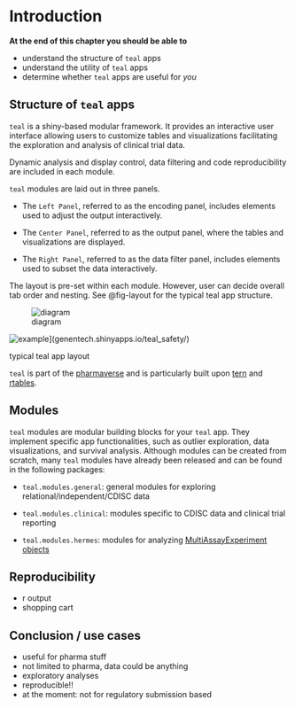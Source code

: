# Introduction


<!--# about teal -->



**At the end of this chapter you should be able to**

-   understand the structure of `teal` apps
-   understand the utility of `teal` apps
-   determine whether `teal` apps are useful for *you*

## Structure of `teal` apps

`teal` is a shiny-based modular framework. It provides an interactive user interface allowing users to customize tables and visualizations facilitating the exploration and analysis of clinical trial data.

Dynamic analysis and display control, data filtering and code reproducibility are included in each module.

`teal` modules are laid out in three panels.

-   The `Left Panel`, referred to as the encoding panel, includes elements used to adjust the output interactively.

-   The `Center Panel`, referred to as the output panel, where the tables and visualizations are displayed.

-   The `Right Panel`, referred to as the data filter panel, includes elements used to subset the data interactively.

The layout is pre-set within each module. However, user can decide overall tab order and nesting. See @fig-layout for the typical teal app structure.

::: {#fig-layout layout-ncol="1"}
![diagram](figures_images/teal_panel_layout.png){#fig-diagram fig-alt="Structure of a typical teal app"}

![example](figures_images/teal_panel_example.png){#fig-example fig-alt="Screenshot of an example teal app"}](genentech.shinyapps.io/teal_safety/)

typical teal app layout

:::

`teal` is part of the [pharmaverse](https://pharmaverse.org/) and is particularly built upon [tern](https://insightsengineering.github.io/tern/main/) and [rtables](https://roche.github.io/rtables/main/).


## Modules

`teal` modules are modular building blocks for your `teal` app. They implement specific app functionalities, such as outlier exploration, data visualizations, and survival analysis. Although modules can be created from scratch, many `teal` modules have already been released and can be found in the following packages:

-   `teal.modules.general`: general modules for exploring relational/independent/CDISC data

-   `teal.modules.clinical`: modules specific to CDISC data and clinical trial reporting

-   `teal.modules.hermes`: modules for analyzing [MultiAssayExperiment objects](https://bioconductor.org/packages/release/bioc/html/MultiAssayExperiment.html)


## Reproducibility

-   r output
-   shopping cart

## Conclusion / use cases

<!--# This chapter could use some input from others -->

-   useful for pharma stuff
-   not limited to pharma, data could be anything
-   exploratory analyses
-   reproducible!!
-   at the moment: not for regulatory submission based
